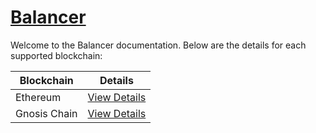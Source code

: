 # [Balancer](https://balancer.fi/)

Welcome to the Balancer documentation. Below are the details for each supported blockchain:

| Blockchain   | Details                             |
| ------------ | ----------------------------------- |
| Ethereum     | [View Details](./balancer/ethereum) |
| Gnosis Chain | [View Details](./balancer/gnosis)   |
